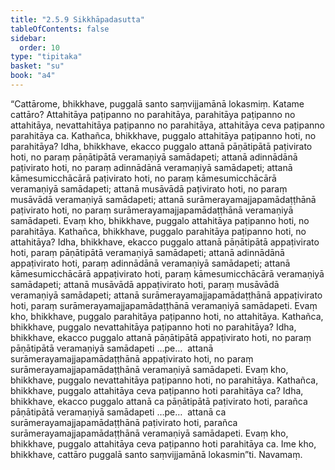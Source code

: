 ```yaml
---
title: "2.5.9 Sikkhāpadasutta"
tableOfContents: false
sidebar:
  order: 10
type: "tipitaka"
basket: "su"
book: "a4"
---
```



<DynamicBreadcrumb />

<Division number="99" book="a4">

<Paragraph number="657" book="a4">
“Cattārome, bhikkhave, puggalā santo saṃvijjamānā lokasmiṃ. Katame cattāro? Attahitāya paṭipanno no parahitāya, parahitāya paṭipanno no attahitāya, nevattahitāya paṭipanno no parahitāya, attahitāya ceva paṭipanno parahitāya ca.
</Paragraph>

<Paragraph number="658" book="a4">
Kathañca, bhikkhave, puggalo attahitāya paṭipanno hoti, no parahitāya? Idha, bhikkhave, ekacco puggalo attanā pāṇātipātā paṭivirato hoti, no paraṃ pāṇātipātā veramaṇiyā samādapeti; attanā adinnādānā paṭivirato hoti, no paraṃ adinnādānā veramaṇiyā samādapeti; attanā kāmesumicchācārā paṭivirato hoti, no paraṃ kāmesumicchācārā veramaṇiyā samādapeti; attanā musāvādā paṭivirato hoti, no paraṃ musāvādā veramaṇiyā samādapeti; attanā surāmerayamajjapamādaṭṭhānā paṭivirato hoti, no paraṃ surāmerayamajjapamādaṭṭhānā veramaṇiyā samādapeti. Evaṃ kho, bhikkhave, puggalo attahitāya paṭipanno hoti, no parahitāya.
</Paragraph>

<Paragraph number="659" book="a4">
Kathañca, bhikkhave, puggalo parahitāya paṭipanno hoti, no attahitāya? Idha, bhikkhave, ekacco puggalo attanā pāṇātipātā appaṭivirato hoti, paraṃ pāṇātipātā veramaṇiyā samādapeti; attanā adinnādānā appaṭivirato hoti, paraṃ adinnādānā veramaṇiyā samādapeti; attanā kāmesumicchācārā appaṭivirato hoti, paraṃ kāmesumicchācārā veramaṇiyā samādapeti; attanā musāvādā appaṭivirato hoti, paraṃ musāvādā veramaṇiyā samādapeti; attanā surāmerayamajjapamādaṭṭhānā appaṭivirato hoti, paraṃ surāmerayamajjapamādaṭṭhānā veramaṇiyā samādapeti. Evaṃ kho, bhikkhave, puggalo parahitāya paṭipanno hoti, no attahitāya.
</Paragraph>

<Paragraph number="660" book="a4">
Kathañca, bhikkhave, puggalo nevattahitāya paṭipanno hoti no parahitāya? Idha, bhikkhave, ekacco puggalo attanā pāṇātipātā appaṭivirato hoti, no paraṃ pāṇātipātā veramaṇiyā samādapeti …pe…  attanā surāmerayamajjapamādaṭṭhānā appaṭivirato hoti, no paraṃ surāmerayamajjapamādaṭṭhānā veramaṇiyā samādapeti. Evaṃ kho, bhikkhave, puggalo nevattahitāya paṭipanno hoti, no parahitāya.
</Paragraph>

<Paragraph number="661" book="a4">
Kathañca, bhikkhave, puggalo attahitāya ceva paṭipanno hoti parahitāya ca? Idha, bhikkhave, ekacco puggalo attanā ca pāṇātipātā paṭivirato hoti, parañca pāṇātipātā veramaṇiyā samādapeti …pe…  attanā ca surāmerayamajjapamādaṭṭhānā paṭivirato hoti, parañca surāmerayamajjapamādaṭṭhānā veramaṇiyā samādapeti. Evaṃ kho, bhikkhave, puggalo attahitāya ceva paṭipanno hoti parahitāya ca. Ime kho, bhikkhave, cattāro puggalā santo saṃvijjamānā lokasmin”ti.

</Paragraph>
</Division>

<Paragraph number="662" type="center" book="a4">
Navamaṃ.
</Paragraph>